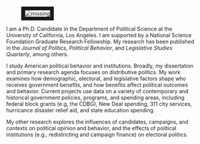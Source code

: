 <link rel="stylesheet" href="styles.css" type="text/css">
<link rel="stylesheet" href="site_libs/academicons-1.8.6/css/academicons.css" type="text/css">

<div id="columns">
  <div id="left">
  <figure>
  <img src="images/home.jpg" style="border:10px solid;" alt = "missing" />
  </figure>
  </div>
  <div id="right">
  <p>I am a Ph.D. Candidate in the Department of Political Science at the University of California, Los Angeles. I am supported by a National Science Foundation Graduate Research Fellowship. My research has been published in the *Journal of Politics*, *Political Behavior*, and *Legislative Studies Quarterly*, among others.</p>
  <p>I study American political behavior and institutions. Broadly, my dissertation and primary research agenda focuses on distributive politics. My work examines how demographic, electoral, and legislative factors shape who receives government benefits, and how benefits affect political outcomes and behavior. Current projects use data on a variety of contemporary and historical government policies, programs, and spending areas, including federal block grants (e.g, the CDBG), New Deal spending, 311 city services, hurricance disaster relief aid, and state education spending. </p>
  <p>My other research explores the influences of candidates, campaigns, and contexts on political opinion and behavior, and the effects of political institutions (e.g., redistricting and campaign finance) on electoral politics.</p>
  </div>
  </div>